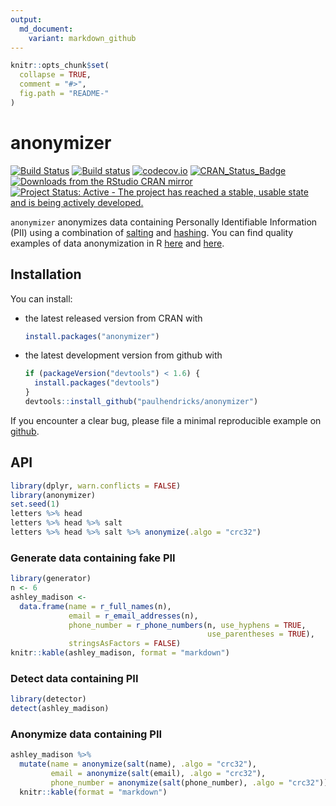 ```yaml
---
output:
  md_document:
    variant: markdown_github
---
```


<!-- README.md is generated from README.Rmd. Please edit that file -->

```r
knitr::opts_chunk$set(
  collapse = TRUE,
  comment = "#>",
  fig.path = "README-"
)
```

# anonymizer

[![Build Status](https://travis-ci.org/paulhendricks/anonymizer.png?branch=master)](https://travis-ci.org/paulhendricks/anonymizer)
[![Build status](https://ci.appveyor.com/api/projects/status/qu5j8q9wvit2i3pe/branch/master?svg=true)](https://ci.appveyor.com/project/paulhendricks/anonymizer/branch/master)
[![codecov.io](http://codecov.io/github/paulhendricks/anonymizer/coverage.svg?branch=master)](http://codecov.io/github/paulhendricks/anonymizer?branch=master)
[![CRAN_Status_Badge](http://www.r-pkg.org/badges/version/anonymizer)](http://cran.r-project.org/package=anonymizer)
[![Downloads from the RStudio CRAN mirror](http://cranlogs.r-pkg.org/badges/anonymizer)](http://cran.rstudio.com/package=anonymizer)
[![Project Status: Active - The project has reached a stable, usable state and is being actively developed.](http://www.repostatus.org/badges/0.1.0/active.svg)](http://www.repostatus.org/#active)

`anonymizer` anonymizes data containing Personally Identifiable Information (PII) using a combination of [salting](https://en.wikipedia.org/wiki/Salt_%28cryptography%29) and [hashing](https://en.wikipedia.org/wiki/Hash_function). You can find quality examples of data anonymization in R [here](http://jangorecki.github.io/blog/2014-11-07/Data-Anonymization-in-R.html) and [here](http://4dpiecharts.com/2011/08/23/anonymising-data/).

## Installation

You can install:

* the latest released version from CRAN with

    ```R
    install.packages("anonymizer")
    ````

* the latest development version from github with

    ```R
    if (packageVersion("devtools") < 1.6) {
      install.packages("devtools")
    }
    devtools::install_github("paulhendricks/anonymizer")
    ```

If you encounter a clear bug, please file a minimal reproducible example on [github](https://github.com/paulhendricks/anonymizer/issues).

## API

```r
library(dplyr, warn.conflicts = FALSE)
library(anonymizer)
set.seed(1)
letters %>% head
letters %>% head %>% salt
letters %>% head %>% salt %>% anonymize(.algo = "crc32")
```

### Generate data containing fake PII

```r
library(generator)
n <- 6
ashley_madison <- 
  data.frame(name = r_full_names(n), 
             email = r_email_addresses(n), 
             phone_number = r_phone_numbers(n, use_hyphens = TRUE, 
                                            use_parentheses = TRUE), 
             stringsAsFactors = FALSE)
knitr::kable(ashley_madison, format = "markdown")
```

### Detect data containing PII

```r
library(detector)
detect(ashley_madison)
```

### Anonymize data containing PII

```r
ashley_madison %>% 
  mutate(name = anonymize(salt(name), .algo = "crc32"), 
         email = anonymize(salt(email), .algo = "crc32"), 
         phone_number = anonymize(salt(phone_number), .algo = "crc32")) %>% 
  knitr::kable(format = "markdown")
```

